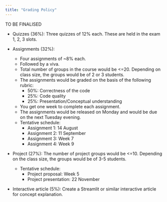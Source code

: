 ```yaml
---
title: "Grading Policy"
---
```


TO BE FINALISED

- Quizzes (36%): Three quizzes of 12% each. These are held in the exam 1, 2, 3 slots.

- Assignments (32%): 
    - Four assignments of ~8% each. 
    - Followed by a viva. 
    - Total number of groups in the course would be <=20. Depending on class size, the groups would be of 2 or 3 students.
    - The assignments would be graded on the basis of the following rubric:
        - 50%: Correctness of the code
        - 25%: Code quality
        - 25%: Presentation/Conceptual understanding
    - You get one week to complete each assignment.
    - The assignments would be released on Monday and would be due on the next Tuesday evening.
    - Tentative schedule:
        - Assignment 1: 14 August
        - Assignment 2: 11 September
        - Assignment 3: Week 7
        - Assignment 4: Week 9

- Project (27%): The number of project groups would be <=10. Depending on the class size, the groups would be of 3-5 students. 
    - Tentative schedule:
        - Project proposal: Week 5
        - Project presentation: 22 November

- Interactive article (5%): Create a Streamlit or similar interactive article for concept explanation. 
